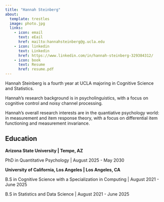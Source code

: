 ```yaml
---
title: "Hannah Steinberg"
about: 
  template: trestles
  image: photo.jpg
  links:
    - icon: email
      text: eEail
      href: mailto:hannahsteinberg@g.ucla.edu
    - icon: linkedin
      text: Linkedin
      href: https://www.linkedin.com/in/hannah-steinberg-329384312/
    - icon: book
      text: Resume
      href: resume.pdf
---
```


Hannah Steinberg is a fourth year at UCLA majoring in Cognitive Science and Statistics. 

Hannah's research background is in psycholinguistics, with a focus on cognitive control and noisy channel processing. 

Hannah's overall research interests are in the quantiative psychology world: in measurement and item response theory, with a focus on differential item functioning and measurement invariance. 

## Education

**Arizona State University | Tempe, AZ**


PhD in Quantitative Psychology | August 2025 - May 2030


**University of California, Los Angeles | Los Angeles, CA**


B.S in Cognitive Science with a Specialization in Computing | August 2021 - June 2025


B.S in Statistics and Data Science | August 2021 - June 2025

